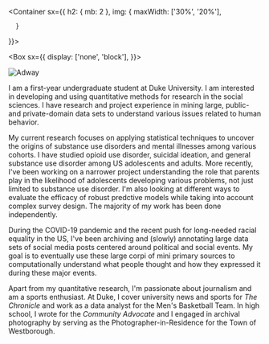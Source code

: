 
<Container
  sx={{
    h2: { mb: 2 },
    img: {
        maxWidth: ['30%', '20%'],
        
      }
  }}>

<Box sx={{
  display: ['none', 'block'],
}}>

![Adway](/adway.png)

</Box>

<div>

I am a first-year undergraduate student at Duke University. I am interested in developing and using quantitative methods for research in the social sciences. I have research and project experience in mining large, public- and private-domain data sets to understand various issues related to human behavior.

My current research focuses on applying statistical techniques to uncover the origins of substance use disorders and mental illnesses among various cohorts. I have studied opioid use disorder, suicidal ideation, and general substance use disorder among US adolescents and adults. More recently, I've been working on a narrower project understanding the role that parents play in the likelihood of adolescents developing various problems, not just limited to substance use disorder. I'm also looking at different ways to evaluate the efficacy of robust predctive models while taking into account complex survey design. The majority of my work has been done independently.

During the COVID-19 pandemic and the recent push for long-needed racial equality in the US, I've been archiving and (slowly) annotating large data sets of social media posts centered around political and social events. My goal is to eventually use these large corpi of mini primary sources to computationally understand what people thought and how they expressed it during these major events.

Apart from my quantitative research, I'm passionate about journalism and am a sports enthusiast. At Duke, I cover university news and sports for _The Chronicle_ and work as a data analyst for the Men's Basketball Team. In high school, I wrote for the _Community Advocate_ and I engaged in archival photography by serving as the Photographer-in-Residence for the Town of Westborough.

</div>

</Container>
